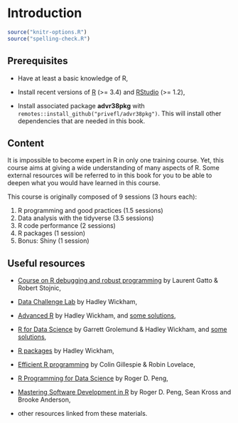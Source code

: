# Introduction

```r
source("knitr-options.R")
source("spelling-check.R")
```

## Prerequisites

- Have at least a basic knowledge of R,

- Install recent versions of [R](https://www.r-project.org/) (>= 3.4) and [RStudio](https://www.rstudio.com/products/rstudio/download/#download) (>= 1.2),

- Install associated package **advr38pkg** with `remotes::install_github("privefl/advr38pkg")`. This will install other dependencies that are needed in this book.

## Content

It is impossible to become expert in R in only one training course. Yet, this course aims at giving a wide understanding of many aspects of R. Some external resources will be referred to in this book for you to be able to deepen what you would have learned in this course.

This course is originally composed of 9 sessions (3 hours each):

1. R programming and good practices (1.5 sessions)
2. Data analysis with the tidyverse (3.5 sessions)
3. R code performance (2 sessions)
4. R packages (1 session)
5. Bonus: Shiny (1 session)

## Useful resources

- [Course on R debugging and robust programming](https://github.com/lgatto/2016-02-25-adv-programming-EMBL) by Laurent Gatto & Robert Stojnic,

- [Data Challenge Lab](https://dcl-2017-04.github.io/curriculum/upcoming.html) by Hadley Wickham,

- [Advanced R](http://adv-r.had.co.nz/) by Hadley Wickham, and [some solutions](https://bookdown.org/Tazinho/Advanced-R-Solutions/),

- [R for Data Science](http://r4ds.had.co.nz/index.html) by Garrett Grolemund & Hadley Wickham, and [some solutions](https://jrnold.github.io/r4ds-exercise-solutions/),

- [R packages](http://r-pkgs.had.co.nz/) by Hadley Wickham,

- [Efficient R programming](https://bookdown.org/csgillespie/efficientR/) by Colin Gillespie & Robin Lovelace,

- [R Programming for Data Science](https://bookdown.org/rdpeng/rprogdatascience/) by Roger D. Peng,

- [Mastering Software Development in R](https://bookdown.org/rdpeng/RProgDA/) by Roger D. Peng, Sean Kross and Brooke Anderson,

- other resources linked from these materials.


